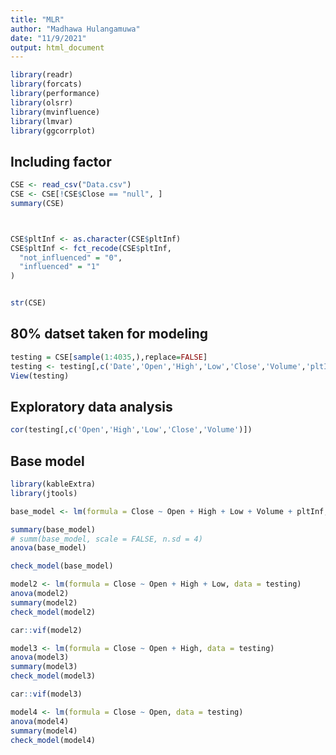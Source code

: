 ```yaml
---
title: "MLR"
author: "Madhawa Hulangamuwa"
date: "11/9/2021"
output: html_document
---
```


```r

library(readr)
library(forcats)
library(performance)
library(olsrr)
library(mvinfluence)
library(lmvar)
library(ggcorrplot)


```

## Including factor 

```r

CSE <- read_csv("Data.csv")
CSE <- CSE[!CSE$Close == "null", ]
summary(CSE)



CSE$pltInf <- as.character(CSE$pltInf)
CSE$pltInf <- fct_recode(CSE$pltInf,
  "not_influenced" = "0",
  "influenced" = "1"
)


str(CSE)

```

## 80% datset taken for modeling

```r


testing = CSE[sample(1:4035,),replace=FALSE]
testing <- testing[,c('Date','Open','High','Low','Close','Volume','pltInf')]
View(testing)


```

## Exploratory data analysis

```r

cor(testing[,c('Open','High','Low','Close','Volume')])


```

## Base model

```r

library(kableExtra)
library(jtools)

base_model <- lm(formula = Close ~ Open + High + Low + Volume + pltInf, data = testing)

summary(base_model)
# summ(base_model, scale = FALSE, n.sd = 4)
anova(base_model)

check_model(base_model)

```

```r

model2 <- lm(formula = Close ~ Open + High + Low, data = testing)
anova(model2)
summary(model2)
check_model(model2)

car::vif(model2)

```


```r


model3 <- lm(formula = Close ~ Open + High, data = testing)
anova(model3)
summary(model3)
check_model(model3)

car::vif(model3)


```


```r

model4 <- lm(formula = Close ~ Open, data = testing)
anova(model4)
summary(model4)
check_model(model4)


```

